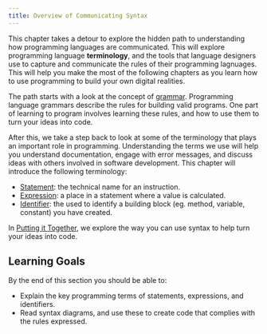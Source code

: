 ```yaml
---
title: Overview of Communicating Syntax
---
```


<div class="not-content">
  <YouTube id="vRKJhjHwFLs" params="fs=1&modestbranding=1&rel=0&autoplay=1"/>
</div>

This chapter takes a detour to explore the hidden path to understanding how programming languages are communicated. This will explore programming language **terminology**, and the tools that language designers use to capture and communicate the rules of their programming lagnuages. This will help you make the most of the following chapters as you learn how to use programming to build your own digital realities.

The path starts with a look at the concept of [grammar](./1-concepts/01-grammar). Programming language grammars describe the rules for building valid programs. One part of learning to program involves learning these rules, and how to use them to turn your ideas into code.

After this, we take a step back to look at some of the terminology that plays an important role in programming. Understanding the terms we use will help you understand documentation, engage with error messages, and discuss ideas with others involved in software development. This chapter will introduce the following terminology:

- [Statement](./1-concepts/02-statement): the technical name for an instruction.
- [Expression](./1-concepts/03-expression): a place in a statement where a value is calculated.
- [Identifier](./1-concepts/04-identifier): the used to identify a building block (eg. method, variable, constant) you have created.

In [Putting it Together](./2-put-together), we explore the way you can use syntax to help turn your ideas into code.

## Learning Goals

By the end of this section you should be able to:

- Explain the key programming terms of statements, expressions, and identifiers.
- Read syntax diagrams, and use these to create code that complies with the rules expressed.
